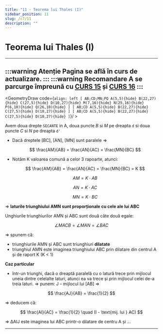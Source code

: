 ```yaml
---
title: "11 - Teorema lui Thales (I)"
sidebar_position: 11
slug: /c7/11
description: ""
---
```


# Teorema lui Thales (I)

---
:::warning Atenție
Pagina se află în curs de actualizare.
:::
:::warning Recomandare
**A se parcurge împreunǎ cu [CURS 15](11.mdx) și [CURS 16](15.mdx)**
:::
---

<GeometryDraw code={`
align: left
[
AB;CD;MN;PQ
A(5,5){hide}
B(22,27){hide}
C(27,5){hide}
D(10,27){hide}
M(7,16){hide}
N(25,16){hide}
P(6,10){hide}
Q(26,10){hide}
]
[
AB;CD
A(5,5){hide}
B(22,27){hide}
C(27,5){hide}
D(10,27){hide}
]
[
AB;CD
A(5,5){hide}
B(22,27){hide}
C(27,5){hide}
D(10,27){hide}
]
`}/ >

Avem doua drepte `SECANTE` in A, doua puncte $B$ si $M$ pe dreapta `d` si doua puncte $C$ si $N$ pe dreapta `d'`

* Dacă dreptele \[BC], \[AN], \[MN] sunt paralele ⇒

  $$
  \frac{AM}{AB} = \frac{AN}{AC} = \frac{MN}{BC}
  $$

* Notăm K valoarea comună a celor 3 rapoarte, atunci:

  $$
  \frac{AM}{AB} = \frac{AN}{AC} = \frac{MN}{BC} = K
  $$

  $$
  AM = K \cdot AB
  $$

  $$
  AN = K \cdot AC
  $$

  $$
  MN = K \cdot BC
  $$

⇒ **laturile triunghiului AMN sunt proporționale cu cele ale lui ABC**

Unghiurile triunghiurilor AMN și ABC sunt două câte două egale:

$$
\angle MACB = \angle MAN = \angle BAC
$$

⇒ spunem că:

* triunghiurile AMN și ABC sunt triunghiuri **dilatate**
* triunghiul AMN este imaginea triunghiului ABC prin dilatare din centrul A și de raport K (K < 1)

**Caz particular**

* într-un triunghi, dacă o dreaptă paralelă cu o latură trece prin mijlocul uneia dintre celelalte laturi, atunci ea va trece și prin mijlocul celei de-a treia laturi.
  ⇒ punem: J – mijlocul lui \[AB] ⇒

$$
\frac{AJ}{AB} = \frac{1}{2}
$$

⇒ deducem că:

$$
\frac{AI}{AC} = \frac{1}{2} \quad (I - \text{mij. lui } AC)
$$

⇒ ΔAIJ este imaginea lui ABC printr-o dilatare de centru A și ...

---

